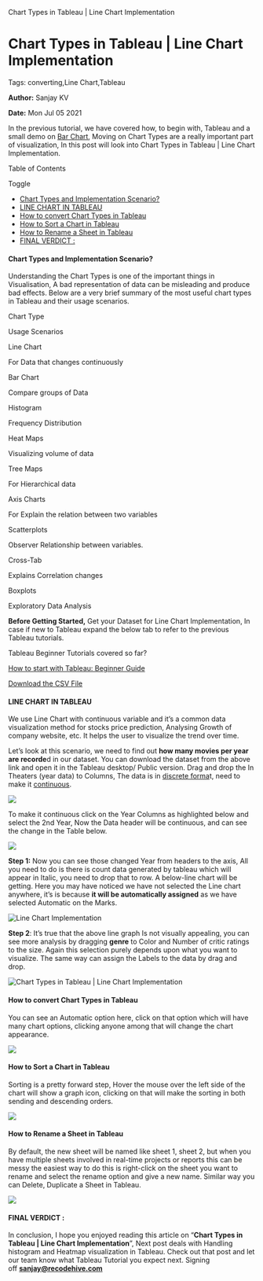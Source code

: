    Chart Types in Tableau | Line Chart Implementation

Chart Types in Tableau | Line Chart Implementation
==================================================

Tags: converting,Line Chart,Tableau

**Author:** Sanjay KV

**Date:** Mon Jul 05 2021

In the previous tutorial, we have covered how, to begin with, Tableau and a small demo on [Bar Chart](https://recodehive.com/how-to-start-with-tableau-beginner-tutorial/), Moving on Chart Types are a really important part of visualization, In this post will look into Chart Types in Tableau | Line Chart Implementation.

Table of Contents

Toggle

*   [Chart Types and Implementation Scenario?](https://recodehive.com/chart-types-in-tableau-line-chart-implementation/#Chart_Types_and_Implementation_Scenario "Chart Types and Implementation Scenario?")
*   [LINE CHART IN TABLEAU](https://recodehive.com/chart-types-in-tableau-line-chart-implementation/#LINE_CHART_IN_TABLEAU "LINE CHART IN TABLEAU")
*   [How to convert Chart Types in Tableau](https://recodehive.com/chart-types-in-tableau-line-chart-implementation/#How_to_convert_Chart_Types_in_Tableau "How to convert Chart Types in Tableau")
*   [How to Sort a Chart in Tableau](https://recodehive.com/chart-types-in-tableau-line-chart-implementation/#How_to_Sort_a_Chart_in_Tableau "How to Sort a Chart in Tableau")
*   [How to Rename a Sheet in Tableau](https://recodehive.com/chart-types-in-tableau-line-chart-implementation/#How_to_Rename_a_Sheet_in_Tableau "How to Rename a Sheet in Tableau")
*   [FINAL VERDICT :](https://recodehive.com/chart-types-in-tableau-line-chart-implementation/#FINAL_VERDICT "FINAL VERDICT :")

#### Chart Types and Implementation Scenario?

Understanding the Chart Types is one of the important things in Visualisation, A bad representation of data can be misleading and produce bad effects. Below are a very brief summary of the most useful chart types in Tableau and their usage scenarios.

Chart Type

Usage Scenarios

Line Chart

For Data that changes continuously

Bar Chart

Compare groups of Data

Histogram

Frequency Distribution

Heat Maps

Visualizing volume of data

Tree Maps

For Hierarchical data

Axis Charts

For Explain the relation between two variables

Scatterplots

Observer Relationship between variables.

Cross-Tab

Explains Correlation changes

Boxplots

Exploratory Data Analysis

**Before Getting Started,** Get your Dataset for Line Chart Implementation, In case if new to Tableau expand the below tab to refer to the previous Tableau tutorials.

Tableau Beginner Tutorials covered so far?

[How to start with Tableau: Beginner Guide](https://recodehive.com/how-to-start-with-tableau-beginner-tutorial/)

[Download the CSV File](https://drive.google.com/file/d/1gtKpk8G5YU8eVsz5F2R6UfsrXAMh0zVU/view?usp=sharing)

#### LINE CHART IN TABLEAU

We use Line Chart with continuous variable and it’s a common data visualization method for stocks price prediction, Analysing Growth of company website, etc. It helps the user to visualize the trend over time.

Let’s look at this scenario, we need to find out **how many movies per year are recorde**d in our dataset. You can download the dataset from the above link and open it in the Tableau desktop/ Public version. Drag and drop the In Theaters (year data) to Columns, The data is in [discrete forma](https://www.cuemath.com/data/discrete-data/)t, need to make it [continuous](https://www.isixsigma.com/dictionary/continuous-data/).

![](https://recodehive.com/wp-content/uploads/2021/07/image-41-1024x381.png)

To make it continuous click on the Year Columns as highlighted below and select the 2nd Year, Now the Data header will be continuous, and can see the change in the Table below.

![](https://recodehive.com/wp-content/uploads/2021/07/image-42.png)

**Step 1:** Now you can see those changed Year from headers to the axis, All you need to do is there is count data generated by tableau which will appear in Italic, you need to drop that to row. A below-line chart will be getting. Here you may have noticed we have not selected the Line chart anywhere, it’s is because **it will be automatically assigned** as we have selected Automatic on the Marks.

![Line Chart Implementation](https://recodehive.com/wp-content/uploads/2021/07/image-43-1024x528.png)

**Step 2**: It’s true that the above line graph Is not visually appealing, you can see more analysis by dragging **genre** to Color and Number of critic ratings to the size. Again this selection purely depends upon what you want to visualize. The same way can assign the Labels to the data by drag and drop.

![Chart Types in Tableau | Line Chart Implementation](https://recodehive.com/wp-content/uploads/2021/07/image-44-1024x388.png)

#### How to convert Chart Types in Tableau

You can see an Automatic option here, click on that option which will have many chart options, clicking anyone among that will change the chart appearance.

![](https://recodehive.com/wp-content/uploads/2021/07/image-46-1024x461.png)

#### How to Sort a Chart in Tableau

Sorting is a pretty forward step, Hover the mouse over the left side of the chart will show a graph icon, clicking on that will make the sorting in both sending and descending orders.

![](https://recodehive.com/wp-content/uploads/2021/07/image-40-1024x322.png)

#### How to Rename a Sheet in Tableau

By default, the new sheet will be named like sheet 1, sheet 2, but when you have multiple sheets involved in real-time projects or reports this can be messy the easiest way to do this is right-click on the sheet you want to rename and select the rename option and give a new name. Similar way you can Delete, Duplicate a Sheet in Tableau.

![](https://recodehive.com/wp-content/uploads/2021/07/image-45-1024x485.png)

#### FINAL VERDICT :

In conclusion, I hope you enjoyed reading this article on “**Chart Types in Tableau | Line Chart Implementation**”, Next post deals with Handling histogram and Heatmap visualization in Tableau. Check out that post and let our team know what Tableau Tutorial you expect next. Signing off **[sanjay@recodehive.com](https://recodehive.com/about-us/)**